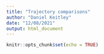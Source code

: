 ```yaml
---
title: "Trajectory comparisons"
author: "Daniel Keitley"
date: "12/08/2021"
output: html_document
---
```


```r
knitr::opts_chunk$set(echo = TRUE)
```



